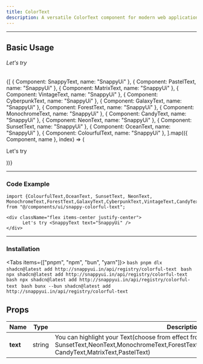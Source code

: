 ```yaml
---
title: ColorText
description: A versatile ColorText component for modern web applications
---
```




---


## Basic Usage

<div className="flex flex-col items-center justify-center mb-6 border-1 gap-1 border-zinc-800 rounded-lg py-5">

  <h6 className="text-2xl md:text-3xl lg:text-4xl font-bold text-center text-white relative z-2 font-sans">
        Let's try <SnappyText text="SnappyUi" />  
  </h6>

</div>

<div className="grid grid-cols-1 sm:grid-cols-2 md:grid-cols-3 gap-6 p-6">
  {[
    { Component: SnappyText, name: "SnappyUi" },
    { Component: PastelText, name: "SnappyUi" },
    { Component: MatrixText, name: "SnappyUi" },
    { Component: VintageText, name: "SnappyUi" },
    { Component: CyberpunkText, name: "SnappyUi" },
    { Component: GalaxyText, name: "SnappyUi" },
    { Component: ForestText, name: "SnappyUi" },
    { Component: MonochromeText, name: "SnappyUi" },
    { Component: CandyText, name: "SnappyUi" },
    { Component: NeonText, name: "SnappyUi" },
    { Component: SunsetText, name: "SnappyUi" },
    { Component: OceanText, name: "SnappyUi" },
    { Component: ColourfulText, name: "SnappyUi" },
  ].map(({ Component, name }, index) => (
    <div
      key={index}
      className="flex items-center justify-center p-5 bg-white/10 backdrop-blur-xl rounded-xl shadow-md border border-white/20 hover:scale-105 hover:shadow-lg transition-all duration-300"
    >
      <p className="text-lg font-semibold text-gray-900 dark:text-gray-100 whitespace-nowrap">
        Let's try <Component text={name} className="text-xl md:text-2xl font-bold" />
      </p>
    </div>
  ))}
</div>




---

### Code Example

```tsx
import {ColourfulText,OceanText, SunsetText, NeonText, MonochromeText,ForestText,GalaxyText,CyberpunkText,VintageText,CandyText,MatrixText,PastelText,SnappyText} from "@/components/ui/snappy-colorful-text";

<div className="flex items-center justify-center">
      Let's try <SnappyText text="SnappyUi" />
</div>
```

---

### Installation

<Tabs items={["pnpm", "npm", "bun", "yarn"]}>
  <Tab value="pnpm">
    ```bash
    pnpm dlx shadcn@latest add http://snappyui.in/api/registry/colorful-text
    ```
  </Tab>
  <Tab value="npm">
    ```bash
    npx shadcn@latest add http://snappyui.in/api/registry/colorful-text
    ```
  </Tab>
  <Tab value="yarn">
    ```bash
    npx shadcn@latest add http://snappyui.in/api/registry/colorful-text
    ```
  </Tab>
  <Tab value="bun">
    ```bash
    bunx --bun shadcn@latest add http://snappyui.in/api/registry/colorful-text
    ```
  </Tab>
</Tabs>

## Props

| <b>Name</b>        | <b>Type</b>          | <b>Description</b>                              |
|------------|-------------|------------------------------------------|
| **text**  | string      | You can highlight your Text(choose from effect from SnappyText,ColourfulText,OceanText, SunsetText,NeonText,MonochromeText,ForestText,GalaxyText,CyberpunkText,VintageText,<br/> CandyText,MatrixText,PastelText)                   |

